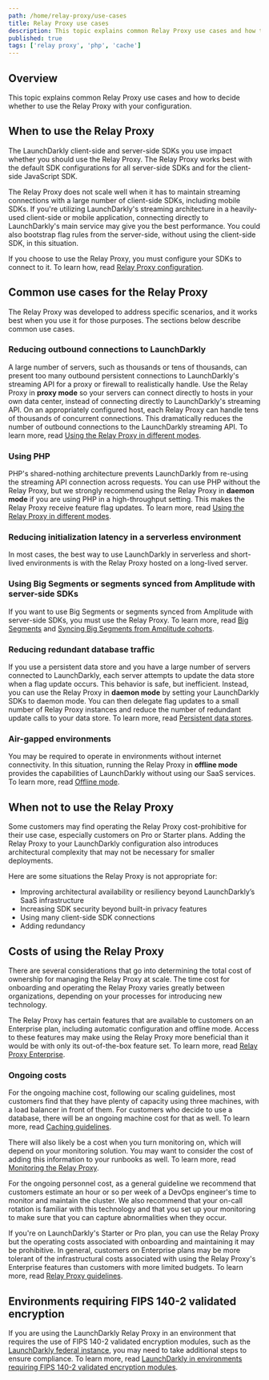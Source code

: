 ```yaml
---
path: /home/relay-proxy/use-cases
title: Relay Proxy use cases
description: This topic explains common Relay Proxy use cases and how to decide whether to use the Relay Proxy with your configuration.
published: true
tags: ['relay proxy', 'php', 'cache']
---
```


## Overview

This topic explains common Relay Proxy use cases and how to decide whether to use the Relay Proxy with your configuration.

## When to use the Relay Proxy

The LaunchDarkly client-side and server-side SDKs you use impact whether you should use the Relay Proxy. The Relay Proxy works best with the default SDK configurations for all server-side SDKs and for the client-side JavaScript SDK.

The Relay Proxy does not scale well when it has to maintain streaming connections with a large number of client-side SDKs, including mobile SDKs. If you're utilizing LaunchDarkly's streaming architecture in a heavily-used client-side or mobile application, connecting directly to LaunchDarkly's main service may give you the best performance. You could also bootstrap flag rules from the server-side, without using the client-side SDK, in this situation.

If you choose to use the Relay Proxy, you must configure your SDKs to connect to it. To learn how, read [Relay Proxy configuration](/sdk/features/relay-proxy-configuration).

## Common use cases for the Relay Proxy

The Relay Proxy was developed to address specific scenarios, and it works best when you use it for those purposes. The sections below describe common use cases.

### Reducing outbound connections to LaunchDarkly

A large number of servers, such as thousands or tens of thousands, can present too many outbound persistent connections to LaunchDarkly's streaming API for a proxy or firewall to realistically handle. Use the Relay Proxy in **proxy mode** so your servers can connect directly to hosts in your own data center, instead of connecting directly to LaunchDarkly's streaming API. On an appropriately configured host, each Relay Proxy can handle tens of thousands of concurrent connections. This dramatically reduces the number of outbound connections to the LaunchDarkly streaming API. To learn more, read [Using the Relay Proxy in different modes](/home/relay-proxy/using#using-the-relay-proxy-in-different-modes).

### Using PHP

PHP's shared-nothing architecture prevents LaunchDarkly from re-using the streaming API connection across requests. You can use PHP without the Relay Proxy, but we strongly recommend using the Relay Proxy in **daemon mode** if you are using PHP in a high-throughput setting. This makes the Relay Proxy receive feature flag updates. To learn more, read [Using the Relay Proxy in different modes](/home/relay-proxy/using#using-the-relay-proxy-in-different-modes).

### Reducing initialization latency in a serverless environment

In most cases, the best way to use LaunchDarkly in serverless and short-lived environments is with the Relay Proxy hosted on a long-lived server.

### Using Big Segments or segments synced from Amplitude with server-side SDKs

If you want to use Big Segments or segments synced from Amplitude with server-side SDKs, you must use the Relay Proxy. To learn more, read [Big Segments](/home/contexts/big-segments) and [Syncing Big Segments from Amplitude cohorts](/home/contexts/synced-segments).

### Reducing redundant database traffic

If you use a persistent data store and you have a large number of servers connected to LaunchDarkly, each server attempts to update the data store when a flag update occurs. This behavior is safe, but inefficient. Instead, you can use the Relay Proxy in **daemon mode** by setting your LaunchDarkly SDKs to daemon mode. You can then delegate flag updates to a small number of Relay Proxy instances and reduce the number of redundant update calls to your data store. To learn more, read [Persistent data stores](/sdk/concepts/data-stores).

### Air-gapped environments

You may be required to operate in environments without internet connectivity. In this situation, running the Relay Proxy in **offline mode** provides the capabilities of LaunchDarkly without using our SaaS services. To learn more, read [Offline mode](/home/relay-proxy/offline).

## When not to use the Relay Proxy

Some customers may find operating the Relay Proxy cost-prohibitive for their use case, especially customers on Pro or Starter plans. Adding the Relay Proxy to your LaunchDarkly configuration also introduces architectural complexity that may not be necessary for smaller deployments.

Here are some situations the Relay Proxy is not appropriate for:

- Improving architectural availability or resiliency beyond LaunchDarkly’s SaaS infrastructure
- Increasing SDK security beyond built-in privacy features
- Using many client-side SDK connections
- Adding redundancy

## Costs of using the Relay Proxy

There are several considerations that go into determining the total cost of ownership for managing the Relay Proxy at scale. The time cost for onboarding and operating the Relay Proxy varies greatly between organizations, depending on your processes for introducing new technology.

The Relay Proxy has certain features that are available to customers on an Enterprise plan, including automatic configuration and offline mode. Access to these features may make using the Relay Proxy more beneficial than it would be with only its out-of-the-box feature set. To learn more, read [Relay Proxy Enterprise](/home/relay-proxy/enterprise).

### Ongoing costs

For the ongoing machine cost, following our scaling guidelines, most customers find that they have plenty of capacity using three machines, with a load balancer in front of them. For customers who decide to use a database, there will be an ongoing machine cost for that as well. To learn more, read [Caching guidelines](/home/relay-proxy/guidelines#caching-guidelines). 

There will also likely be a cost when you turn monitoring on, which will depend on your monitoring solution. You may want to consider the cost of adding this information to your runbooks as well. To learn more, read [Monitoring the Relay Proxy](/home/relay-proxy/monitoring).

For the ongoing personnel cost, as a general guideline we recommend that customers estimate an hour or so per week of a DevOps engineer's time to monitor and maintain the cluster. We also recommend that your on-call rotation is familiar with this technology and that you set up your monitoring to make sure that you can capture abnormalities when they occur.

If you're on LaunchDarkly's Starter or Pro plan, you can use the Relay Proxy but the operating costs associated with onboarding and maintaining it may be prohibitive. In general, customers on Enterprise plans may be more tolerant of the infrastructural costs associated with using the Relay Proxy's Enterprise features than customers with more limited budgets. To learn more, read [Relay Proxy guidelines](/home/relay-proxy/guidelines).

## Environments requiring FIPS 140-2 validated encryption

If you are using the LaunchDarkly Relay Proxy in an environment that requires the use of FIPS 140-2 validated encryption modules, such as the [LaunchDarkly federal instance](/home/advanced/federal), you may need to take additional steps to ensure compliance. To learn more, read [LaunchDarkly in environments requiring FIPS 140-2 validated encryption modules](/home/advanced/fips-140-2-encryption).
